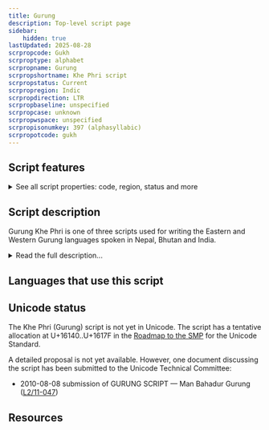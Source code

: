 ```yaml
---
title: Gurung
description: Top-level script page
sidebar:
    hidden: true
lastUpdated: 2025-08-28
scrpropcode: Gukh
scrproptype: alphabet
scrpropname: Gurung
scrpropshortname: Khe Phri script
scrpropstatus: Current
scrpropregion: Indic
scrpropdirection: LTR
scrpropbaseline: unspecified
scrpropcase: unknown
scrpropwspace: unspecified
scrpropisonumkey: 397 (alphasyllabic)
scrpropotcode: gukh
---
```



## Script features

<details>
<summary> See all script properties: code, region, status and more</summary>
<ScriptInfo />
</details>

## Script description

Gurung Khe Phri is one of three scripts used for writing the Eastern and Western Gurung languages spoken in Nepal, Bhutan and India.

<details>
<summary>Read the full description...</summary>These languages are often known collectively as “Gurung”, although they are not mutually intelligible. Usually, Gurung is written in the [Devanagari](/scrlang/script-deva) script; however, in recent times, some Gurung-speaking groups have promoted the use of two other scripts, Gurung Khe Phri and and [Khema Tamu Phri](/scrlang/script-Qa07).

Little is known about the Gurung Khe Phri script, but it appears to be an alphabet, written with twenty-nine consonants, six vowels, and a set of digits from 0-9. 

_This script is not currently recognized by the [ISO 15924 standard](http://www.unicode.org/iso15924/), but is included in ScriptSource for research purposes. If you have any information on this script, please add the information to this site. Your contributions can be a great help in refining and expanding the ISO 15924 standard. The [Script Encoding Initiative](http://www.linguistics.berkeley.edu/sei/) is working to support the inclusion of this script in the standard, and contributions here will support their efforts._
</details>

## Languages that use this script

<WsList script='Gukh' wsMax='5' />

## Unicode status

The Khe Phri (Gurung) script is not yet in Unicode. The script has a tentative allocation at U+16140..U+1617F in the [Roadmap to the SMP](http://www.unicode.org/roadmaps/smp/) for the Unicode Standard.

A detailed proposal is not yet available. However, one document discussing the script has been submitted to the Unicode Technical Committee:

- 2010-08-08 submission of GURUNG SCRIPT — Man Bahadur Gurung ([L2/11-047](http://www.unicode.org/cgi-bin/GetMatchingDocs.pl?L2/11-047))

## Resources

<ScriptResources detailSummary='seemore' />

